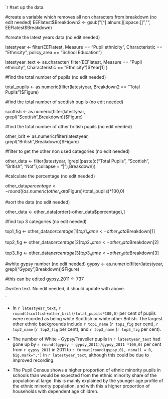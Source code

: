 


`r 
#set up the data.


#create a variable which removes all non characters from breakdown (no edit needed)
EEFlatest$Breakdown2 <- gsub("[^[:alnum:][:space:]]","",  EEFlatest$Breakdown)

#create the latest years data (no edit needed)

latestyear <- filter(EEFlatest, Measure == "Pupil ethnicity", Characteristic == "Ethnicity", policy_area == "School Education")

latestyear_text <- as.character( filter(EEFlatest, Measure == "Pupil ethnicity",
                            Characteristic == "Ethnicity")$Year[1] )

#find the total number of pupils (no edit needed)

total_pupils <- as.numeric(filter(latestyear, Breakdown2  == "Total Pupils")$Figure)

#find the total number of scottish pupils (no edit needed)

scottish <- as.numeric(filter(latestyear, grepl("Scottish",Breakdown))$Figure)

#find the total number of other british pupils (no edit needed)

other_brit <- as.numeric(filter(latestyear, grepl("British",Breakdown))$Figure)

#filter to get the other non used categories (no edit needed)

other_data <- filter(latestyear, !grepl(paste(c("Total Pupils", "Scottish", "British", "Not"),collapse = "|"),Breakdown))

#calculate the percentage (no edit needed)

other_data$percentage <- round((as.numeric(other_data$Figure)/total_pupils)*100,0)

#sort the data (no edit needed)

other_data <- other_data[order(-other_data$percentage),]


#find top 3 categories (no edit needed)
 
top1_fig <- other_data$percentage[1]
top1_name <- other_data$Breakdown[1]

top2_fig <- other_data$percentage[2]
top2_name <- other_data$Breakdown[2]

top3_fig <- other_data$percentage[3]
top3_name <- other_data$Breakdown[3]

#white gypsy number (no edit needed)
gypsy <- as.numeric(filter(latestyear, grepl("Gypsy",Breakdown))$Figure)

#this can be edited
gypsy_2011 <- 737

#writen text. No edit needed, it should update with above.

`

* In `r latestyear_text`, `r round((scottish+other_brit)/total_pupils*100,0)` per cent of pupils were recorded as being 
	white Scottish or white other British. The largest other ethnic backgrounds include `r top1_name`
	(`r top1_fig` per cent), `r top2_name` (`r top2_fig` per cent), and `r top3_name` (`r top3_fig` per cent).

* The number of White - Gypsy/Traveller pupils in `r latestyear_text` had gone up by `r round((gypsy - gypsy_2011)/gypsy_2011 *100,0)` per cent from `r gypsy_2011` 
	in 2011 to `r format(round(gypsy,0), nsmall = 0, big.mark=",")` in `r latestyear_text`, although this could be due to improved recording.

* The Pupil Census shows a higher proportion of ethnic minority pupils in schools than would be expected from the ethnic minority share of the 
	population at large: this is mainly explained by the younger age profile of the ethnic minority population, and with this a higher proportion 
	of households with dependent age children.
